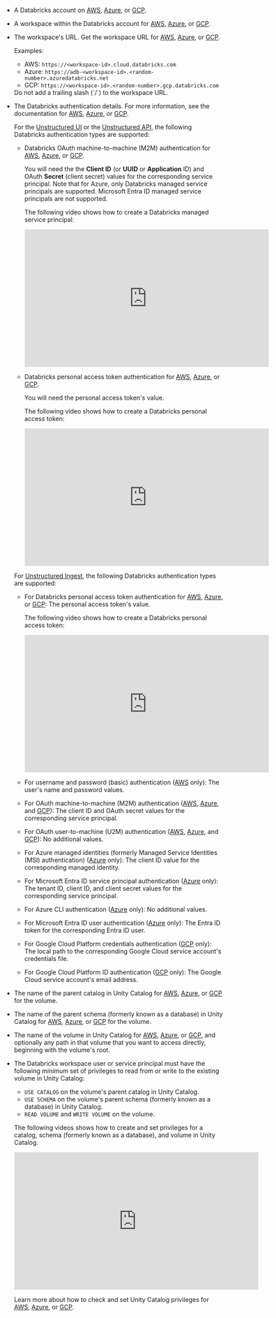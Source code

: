 - A Databricks account on [AWS](https://docs.databricks.com/getting-started/free-trial.html), 
  [Azure](https://learn.microsoft.com/azure/databricks/getting-started/), or 
  [GCP](https://docs.gcp.databricks.com/getting-started/index.html).
- A workspace within the Databricks account for [AWS](https://docs.databricks.com/admin/workspace/index.html),
  [Azure](https://learn.microsoft.com/azure/databricks/admin/workspace/), or 
  [GCP](https://docs.gcp.databricks.com/admin/workspace/index.html).
- The workspace's URL. Get the workspace URL for 
  [AWS](https://docs.databricks.com/workspace/workspace-details.html#workspace-instance-names-urls-and-ids), 
  [Azure](https://learn.microsoft.com/azure/databricks/workspace/workspace-details#workspace-instance-names-urls-and-ids), 
  or [GCP](https://docs.gcp.databricks.com/workspace/workspace-details.html#workspace-instance-names-urls-and-ids).

  Examples:

  - AWS: `https://<workspace-id>.cloud.databricks.com`
  - Azure: `https://adb-<workspace-id>.<random-number>.azuredatabricks.net`
  - GCP: `https://<workspace-id>.<random-number>.gcp.databricks.com`

  <Note>
      Do not add a trailing slash (`/`) to the workspace URL.
  </Note>

- The Databricks authentication details. For more information, see the documentation for 
  [AWS](https://docs.databricks.com/dev-tools/auth/index.html), 
  [Azure](https://learn.microsoft.com/azure/databricks/dev-tools/auth/), 
  or [GCP](https://docs.gcp.databricks.com/dev-tools/auth/index.html).

  For the [Unstructured UI](/ui/overview) or the [Unstructured API](/api-reference/overview), the following Databricks authentication types are supported:
  
  - Databricks OAuth machine-to-machine (M2M) authentication for  
    [AWS](https://docs.databricks.com/dev-tools/auth/oauth-m2m.html), 
    [Azure](https://learn.microsoft.com/azure/databricks/dev-tools/auth/oauth-m2m), or 
    [GCP](https://docs.gcp.databricks.com/dev-tools/auth/oauth-m2m.html). 
  
    You will need the the **Client ID** (or **UUID** or **Application** ID) and OAuth **Secret** (client secret) values for the corresponding service principal. 
    Note that for Azure, only Databricks managed service principals are supported. Microsoft Entra ID managed service principals are not supported.

    The following video shows how to create a Databricks managed service principal:

    <iframe
    width="560"
    height="315"
    src="https://www.youtube.com/embed/wBmqv5DaA1E"
    title="YouTube video player"
    frameborder="0"
    allow="accelerometer; autoplay; clipboard-write; encrypted-media; gyroscope; picture-in-picture"
    allowfullscreen
    ></iframe>
  
  - Databricks personal access token authentication for 
    [AWS](https://docs.databricks.com/dev-tools/auth/pat.html), 
    [Azure](https://learn.microsoft.com/azure/databricks/dev-tools/auth/pat), or 
    [GCP](https://docs.gcp.databricks.com/dev-tools/auth/pat.html). 
    
    You will need the personal access token's value.

    The following video shows how to create a Databricks personal access token:

    <iframe
    width="560"
    height="315"
    src="https://www.youtube.com/embed/OzEU2miAS6I"
    title="YouTube video player"
    frameborder="0"
    allow="accelerometer; autoplay; clipboard-write; encrypted-media; gyroscope; picture-in-picture"
    allowfullscreen
    ></iframe>

  For [Unstructured Ingest](/ingestion/overview), the following Databricks authentication types are supported:

  - For Databricks personal access token authentication for 
    [AWS](https://docs.databricks.com/dev-tools/auth/pat.html), 
    [Azure](https://learn.microsoft.com/azure/databricks/dev-tools/auth/pat), or 
    [GCP](https://docs.gcp.databricks.com/dev-tools/auth/pat.html): The personal access token's value.

    The following video shows how to create a Databricks personal access token:

    <iframe
    width="560"
    height="315"
    src="https://www.youtube.com/embed/OzEU2miAS6I"
    title="YouTube video player"
    frameborder="0"
    allow="accelerometer; autoplay; clipboard-write; encrypted-media; gyroscope; picture-in-picture"
    allowfullscreen
    ></iframe>

  - For username and password (basic) authentication ([AWS](https://docs.databricks.com/archive/dev-tools/basic.html) only): The user's name and password values.
  - For OAuth machine-to-machine (M2M) authentication ([AWS](https://docs.databricks.com/dev-tools/auth/oauth-m2m.html), 
    [Azure](https://learn.microsoft.com/azure/databricks/dev-tools/auth/oauth-m2m), and 
    [GCP](https://docs.gcp.databricks.com/dev-tools/auth/oauth-m2m.html)): The client ID and OAuth secret values for the corresponding service principal.
  - For OAuth user-to-machine (U2M) authentication ([AWS](https://docs.databricks.com/dev-tools/auth/oauth-u2m.html), 
    [Azure](https://learn.microsoft.com/azure/databricks/dev-tools/auth/oauth-u2m), and 
    [GCP](https://docs.gcp.databricks.com/dev-tools/auth/oauth-u2m.html)): No additional values.
  - For Azure managed identities (formerly Managed Service Identities (MSI) authentication) ([Azure](https://learn.microsoft.com/azure/databricks/dev-tools/auth/azure-mi) only): The client ID value for the corresponding managed identity.
  - For Microsoft Entra ID service principal authentication ([Azure](https://learn.microsoft.com/azure/databricks/dev-tools/auth/azure-sp) only): The tenant ID, client ID, and client secret values for the corresponding service principal.
  - For Azure CLI authentication ([Azure](https://learn.microsoft.com/azure/databricks/dev-tools/auth/azure-cli) only): No additional values.
  - For Microsoft Entra ID user authentication ([Azure](https://learn.microsoft.com/azure/databricks/dev-tools/user-aad-token) only): The Entra ID token for the corresponding Entra ID user.
  - For Google Cloud Platform credentials authentication ([GCP](https://docs.gcp.databricks.com/dev-tools/auth/gcp-creds.html) only): The local path to the corresponding Google Cloud service account's credentials file.
  - For Google Cloud Platform ID authentication ([GCP](https://docs.gcp.databricks.com/dev-tools/auth/gcp-id.html) only): The Google Cloud service account's email address.

- The name of the parent catalog in Unity Catalog for 
  [AWS](https://docs.databricks.com/catalogs/create-catalog.html), 
  [Azure](https://learn.microsoft.com/azure/databricks/catalogs/create-catalog), or 
  [GCP](https://docs.gcp.databricks.com/catalogs/create-catalog.html) for the volume.
- The name of the parent schema (formerly known as a database) in Unity Catalog for 
  [AWS](https://docs.databricks.com/schemas/create-schema.html), 
  [Azure](https://learn.microsoft.com/azure/databricks/schemas/create-schema), or 
  [GCP](https://docs.gcp.databricks.com/schemas/create-schema.html) for the volume.
- The name of the volume in Unity Catalog for [AWS](https://docs.databricks.com/tables/managed.html), 
  [Azure](https://learn.microsoft.com/azure/databricks/tables/managed), or 
  [GCP](https://docs.gcp.databricks.com/tables/managed.html), and optionally any path in that volume that you want to access directly, beginning with the volume's root.
- The Databricks workspace user or service principal must have the following _minimum_ set of privileges to read from or write to the 
  existing volume in Unity Catalog:

  - `USE CATALOG` on the volume's parent catalog in Unity Catalog.
  - `USE SCHEMA` on the volume's parent schema (formerly known as a database) in Unity Catalog.
  - `READ VOLUME` and `WRITE VOLUME` on the volume.

  The following videos shows how to create and set privileges for a catalog, schema (formerly known as a database), and volume in Unity Catalog.

  <iframe
  width="560"
  height="315"
  src="https://www.youtube.com/embed/yF9DJphhQQc"
  title="YouTube video player"
  frameborder="0"
  allow="accelerometer; autoplay; clipboard-write; encrypted-media; gyroscope; picture-in-picture"
  allowfullscreen
  ></iframe>

  Learn more about how to check and set Unity Catalog privileges for 
  [AWS](https://docs.databricks.com/data-governance/unity-catalog/manage-privileges/index.html#show-grant-and-revoke-privileges), 
  [Azure](https://learn.microsoft.com/azure/databricks/data-governance/unity-catalog/manage-privileges/#grant), or 
  [GCP](https://docs.gcp.databricks.com/data-governance/unity-catalog/manage-privileges/index.html#show-grant-and-revoke-privileges).
